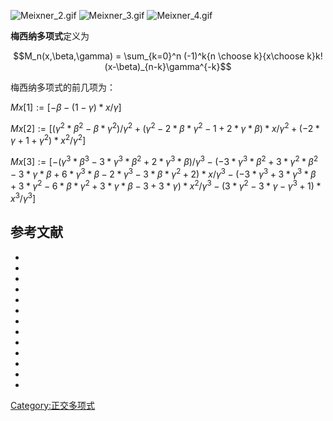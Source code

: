 [[File:Meixner_2.gif|thumb]]
[[File:Meixner_3.gif|thumb]]
[[File:Meixner_4.gif|thumb]]

'''梅西纳多项式'''定义为

:<math>M_n(x,\beta,\gamma) = \sum_{k=0}^n (-1)^k{n \choose k}{x\choose k}k!(x-\beta)_{n-k}\gamma^{-k}</math>

梅西纳多项式的前几项为：

<math>Mx[1] := [-\beta-(1-\gamma)*x/\gamma]</math>

<math>Mx[2] := [(\gamma^2*\beta^2-\beta*\gamma^2)/\gamma^2+(\gamma^2-2*\beta*\gamma^2-1+2*\gamma*\beta)*x/\gamma^2+(-2*\gamma+1+\gamma^2)*x^2/\gamma^2]</math>

<math>Mx[3] := [-(\gamma^3*\beta^3-3*\gamma^3*\beta^2+2*\gamma^3*\beta)/\gamma^3-(-3*\gamma^3*\beta^2+3*\gamma^2*\beta^2-3*\gamma*\beta+6*\gamma^3*\beta-2*\gamma^3-3*\beta*\gamma^2+2)*x/\gamma^3-(-3*\gamma^3+3*\gamma^3*\beta+3*\gamma^2-6*\beta*\gamma^2+3*\gamma*\beta-3+3*\gamma)*x^2/\gamma^3-(3*\gamma^2-3*\gamma-\gamma^3+1)*x^3/\gamma^3]</math>

==参考文献==
*{{cite journal| last1=Meixner | first1=J. | title=Orthogonale Polynomsysteme mit einer besonderen Gestalt der erzeugenden Funktion   | doi=10.1112/jlms/s1-9.1.6  | year=1934  | journal=Journal of the London Mathematical Society | volume=s1-9 | pages=6–13}}
*{{cite journal | first1=W. A. | last1=Al-Salam
|title=On a characterization of Meixner's Polynomials
|journal=Quart. J. Math. | year=1966 | volume=17 | number=1 | pages=7–10
|doi=10.1093/qmath/17.1.7 
}}
*{{cite journal| first1=N. M. |last1=Atakishiyev | first2=S. K. | last2=Suslov
|title=The Hahn and Meixner polynomials of an imaginary argument and some of their applications
|year=1985 | journal= J. Phys. A: Math. Gen.
|doi=10.1088/0305-4470/18/10/014 |volume=18 | number=10 | pages=1583
}}
*{{cite journal| first1= G. E. | last1=Andrews | first2=Richard | last2=Askey
|title=Classical orthogonal polynomials
|year=1985 | journal = Lect. Notes Math. | volume=1171 | pages = 36–82
|doi=10.1007/BFb0076530
}}
*{{cite journal | first1= M. V. | last1=Tratnik
|title=Multivariable Meixer, Krawtchouk, and Meixner-Pollaczek polynomials
|year=1989 | journal= J. Math. Phys. | volume=30 | number=12 | pages=2740 | doi=10.1063/1.528507 
}}
*{{cite journal | first1= M. V. | last1=Tratnik
|title=Some multivariable orthogonal polynomials of the Askey tableau-discrete families
|journal = J. Math. Phys. | year=1991 | volume=32 | number=9
|pages=2337 | doi=10.1063/1.529158 
}}
*{{cite journal | first1=H. | last1=Bavinck | first2=H. | last2=Vanhaeringen
|title=Difference equations for generalized Meixner Polynomials
|journal= J. Math. Anal. Applic. | year=1994 | volume=184 | number=3
|doi=10.1006/jmaa.1994.1214 | pages=453–463
}}
*{{cite journal | first1= X.-S. | last1=Jin | first2=R. |last2=Wong
|title= Uniform asymptotic expansion for Meixner polynomials
|year=1998 | volume=14 | number=1 | pages=113–150
|journal=Construct. Approx. | doi=10.1007/s003659900066
}}
*{{cite journal | first1=Maria | last1=Álvarez de Morales | first2=T. E. | last2=Pérez | first3=M. A. | last3=Piñar | first4=A. | last4=Ronveaux | title=Non-standard orthogonality for Meixner Polynomials | year=1999 | journal=El. Trans. Num. Anal. | volume=9 | pages=1–25 | url=http://www.emis.ams.org/journals/ETNA/vol.9.1999/pp1-25.dir/pp1-25.pdf | author= | access-date=2015-01-27 | archive-url=https://web.archive.org/web/20081122043419/http://www.emis.ams.org/journals/ETNA/vol.9.1999/pp1-25.dir/pp1-25.pdf | archive-date=2008-11-22 | dead-url=yes }}
*{{cite journal| first1=X.-S. | last1=Jin | first2=R. | last2=Wong
|title=Asymptotic formulas for the zeros of Meixner Polynomials
|journal= J. Approx. Theory | year=1999 | volume=96 | number=2 | pages=281–300
|doi=10.1006/jath.1998.3235
}}
*{{cite arXiv| eprint=math/0609806 | first1=Alexei | last1=Borodin
|first2=Grigori |last2=Olshanski | title=Meixner polynomials and random partitions |year=2006
}}
*{{dlmf|id=18.19|title=Hahn Class: Definitions|first=Tom H. |last=Koornwinder|first2=Roderick S. C.|last2= Wong|first3=Roelof |last3=Koekoek||first4=René F. |last4=Swarttouw}}
*{{cite journal | first1=L. |last1=Boelen | first2=Galina | last2=Filipuk
|first3=Walter | last3= Van Assche | journal=J. Phys. A: Math. Theor.
|title=Recurrence coefficients of genralized Meixner polynomials and Peinlevé equations
|year=2011 | volume=44 |number=3 | pages=035202 | doi=10.1088/1751-8113/44/3/035202
}}

[[Category:正交多项式|Category:正交多项式]]